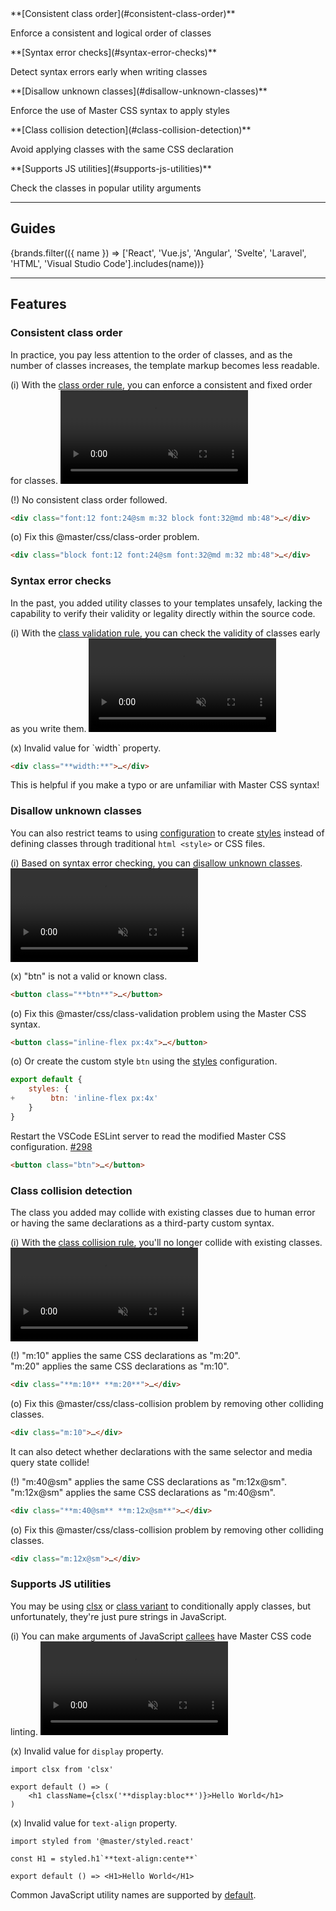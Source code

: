 
<Features className="grid-cols:3@sm my:14x">
    <Feature>
        <IconStatusChange className="app-icon-primary" />
        <div>
            **[Consistent class order](#consistent-class-order)**
            <p className="text:16">Enforce a consistent and logical order of classes</p>
        </div>
    </Feature>
    <Feature>
        <IconShieldCheck className="app-icon-primary" />
        <div>
            **[Syntax error checks](#syntax-error-checks)**
            <p className="text:16">Detect syntax errors early when writing classes</p>
        </div>
    </Feature>
    <Feature>
        <IconSettingsExclamation className="app-icon-primary" />
        <div>
            **[Disallow unknown classes](#disallow-unknown-classes)**
            <p className="text:16">Enforce the use of Master CSS syntax to apply styles</p>
        </div>
    </Feature>
    <Feature>
        <IconPencilExclamation className="app-icon-primary" />
        <div>
            **[Class collision detection](#class-collision-detection)**
            <p className="text:16">Avoid applying classes with the same CSS declaration</p>
        </div>
    </Feature>
    <Feature>
        <IconFunction className="app-icon-primary" />
        <div>
            **[Supports JS utilities](#supports-js-utilities)**
            <p className="text:16">Check the classes in popular utility arguments</p>
        </div>
    </Feature>
</Features>

---


## Guides
<IconButtons url="/docs/code-linting">
    {brands.filter(({ name }) => ['React', 'Vue.js', 'Angular', 'Svelte', 'Laravel', 'HTML', 'Visual Studio Code'].includes(name))}
</IconButtons>

---

## Features
### Consistent class order
In practice, you pay less attention to the order of classes, and as the number of classes increases, the template markup becomes less readable.

(i) With the [class order rule](/docs/eslint#class-order), you can enforce a consistent and fixed order for classes.
<video className="aspect:2/1 r:5 max-w:screen-xs w:full" autoPlay loop muted playsInline>
    <source src="/videos/consistent-class-order.webm" type="video/webm" />
</video>

(!) <span className="text:warning">No consistent class order followed.</span>
```html
<div class="font:12 font:24@sm m:32 block font:32@md mb:48">…</div>
```
(o) Fix this @master/css/class-order problem.
```html
<div class="block font:12 font:24@sm font:32@md m:32 mb:48">…</div>
```

### Syntax error checks
In the past, you added utility classes to your templates unsafely, lacking the capability to verify their validity or legality directly within the source code.

(i) With the [class validation rule](/docs/eslint#class-order), you can check the validity of classes early as you write them.
<video className="aspect:2/1 r:5 max-w:screen-xs w:full" autoPlay loop muted playsInline>
    <source src="/videos/syntax-error-checks.webm" type="video/webm" />
</video>

(x) <span className="text:error">Invalid value for \`width\` property.</span>
```html
<div class="**width:**">…</div>
```
This is helpful if you make a typo or are unfamiliar with Master CSS syntax!

### Disallow unknown classes
You can also restrict teams to using [configuration](/docs/configuration) to create [styles](/docs/styles) instead of defining classes through traditional `html <style>` or CSS files.

(i) Based on syntax error checking, you can [disallow unknown classes](/docs/eslint#class-validation).
<video className="aspect:2/1 r:5 max-w:screen-xs w:full" autoPlay loop muted playsInline>
    <source src="/videos/disallow-unknown-class.webm" type="video/webm" />
</video>

(x) <span className="text:error">"btn" is not a valid or known class.</span>
```html
<button class="**btn**">…</button>
```
(o) Fix this @master/css/class-validation problem using the Master CSS syntax.
```html
<button class="inline-flex px:4x">…</button>
```
(o) Or create the custom style `btn` using the [styles](/docs/styles) configuration.
```js name=master.css.js
export default {
    styles: {
+        btn: 'inline-flex px:4x'
    }
}
```
Restart the VSCode ESLint server to read the modified Master CSS configuration. [#298](https://github.com/master-co/css/issues/298)
```html
<button class="btn">…</button>
```

### Class collision detection
The class you added may collide with existing classes due to human error or having the same declarations as a third-party custom syntax.

(i) With the [class collision rule](/docs/eslint#class-collision), you'll no longer collide with existing classes.
<video className="aspect:2/1 r:5 max-w:screen-xs w:full" autoPlay loop muted playsInline>
    <source src="/videos/class-collision-detection.webm" type="video/webm" />
</video>

(!) <span className="text:warning">"m:10" applies the same CSS declarations as "m:20".</span><br/><span className="text:warning">"m:20" applies the same CSS declarations as "m:10".</span>
```html
<div class="**m:10** **m:20**">…</div>
```
(o) Fix this @master/css/class-collision problem by removing other colliding classes.
```html
<div class="m:10">…</div>
```
It can also detect whether declarations with the same selector and media query state collide!

(!) <span className="text:warning">"m:40@sm" applies the same CSS declarations as "m:12x@sm".</span><br/><span className="text:warning">"m:12x@sm" applies the same CSS declarations as "m:40@sm".</span>
```html
<div class="**m:40@sm** **m:12x@sm**">…</div>
```
(o) Fix this @master/css/class-collision problem by removing other colliding classes.
```html
<div class="m:12x@sm">…</div>
```

### Supports JS utilities
You may be using [clsx](https://github.com/lukeed/clsx) or [class variant](https://github.com/master-co/styled) to conditionally apply classes, but unfortunately, they're just pure strings in JavaScript.

(i) You can make arguments of JavaScript [callees](/docs/eslint#calleematching) have Master CSS code linting.
<video className="aspect:2/1 r:5 max-w:screen-xs w:full" autoPlay loop muted playsInline>
    <source src="/videos/supports-js-utilities.webm" type="video/webm" />
</video>

(x) <span className="text:error">Invalid value for `display` property.</span>
```tsx
import clsx from 'clsx'

export default () => (
    <h1 className={clsx('**display:bloc**')}>Hello World</h1>
)
```
(x) <span className="text:error">Invalid value for `text-align` property.</span>
```tsx
import styled from '@master/styled.react'

const H1 = styled.h1`**text-align:cente**`

export default () => <H1>Hello World</H1>
```
Common JavaScript utility names are supported by [default](/docs/eslint#calleematching).